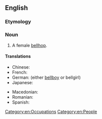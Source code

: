 ==English==

===Etymology===
{{compound|en|bell|girl}}

===Noun===
{{en-noun}}

# A female [[bellhop]].

====Translations====
{{trans-top|a female bellhop}}
* Chinese: {{t|cmn|女性服务生|tr=nuxing fuwu-sheng}}
* French: {{t+|fr|chasseuse|f}}
* German: {{t+|de|Hotelpage}} (either [[bellboy]] or bellgirl)
* Japanese: {{t|ja|ベルガール|tr=berugāru}}
{{trans-mid}}
* Macedonian: {{t|mk|портирка|f|tr=pórtirka}}
* Romanian: {{t|ro|fată de serviciu|f}}
* Spanish: {{t|es|botones|m|f}}
{{trans-bottom}}

[[Category:en:Occupations]]
[[Category:en:People]]